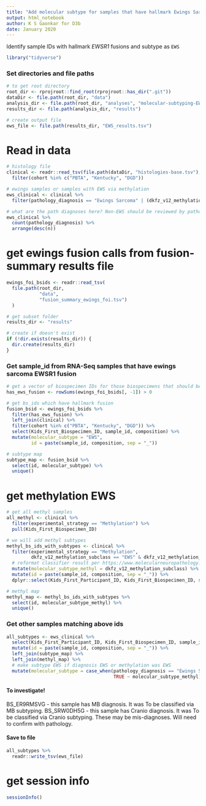 ```yaml
---
title: "Add molecular subtype for samples that have hallmark Ewings Sarcoma fusions"
output: html_notebook
author: K S Gaonkar for D3b
date: January 2020
---
```


Identify sample IDs with hallmark _EWSR1_ fusions and subtype as `EWS` 

```r
library("tidyverse")
```

### Set directories and file paths

```r
# to get root directory
root_dir <- rprojroot::find_root(rprojroot::has_dir(".git"))
dataDir <- file.path(root_dir, "data")
analysis_dir <- file.path(root_dir, "analyses", "molecular-subtyping-EWS")
results_dir <- file.path(analysis_dir, "results")

# create output file
ews_file <- file.path(results_dir, "EWS_results.tsv")
```

# Read in data
```r
# histology file
clinical <- readr::read_tsv(file.path(dataDir, "histologies-base.tsv"), guess_max = 100000) %>%
  filter(cohort %in% c("PBTA", "Kentucky", "DGD"))

# ewings samples or samples with EWS via methylation
ews_clinical <- clinical %>%
  filter(pathology_diagnosis == "Ewings Sarcoma" | (dkfz_v12_methylation_subclass == "EWS" & dkfz_v12_methylation_subclass_score >= 0.8))

# what are the path diagnoses here? Non-EWS should be reviewed by pathology
ews_clinical %>%
  count(pathology_diagnosis) %>%
  arrange(desc(n))

```

# get ewings fusion calls from fusion-summary results file
```r
ewings_foi_bsids <- readr::read_tsv(
  file.path(root_dir, 
            "data",
            "fusion_summary_ewings_foi.tsv")
  ) 

# get subset folder
results_dir <- "results"

# create if doesn't exist
if (!dir.exists(results_dir)) {
  dir.create(results_dir)
}
```

### Get sample_id from RNA-Seq samples that have ewings sarcoma EWSR1 fusion

```r
# get a vector of biospecimen IDs for those biospecimens that should be subtyped
has_ews_fusion <- rowSums(ewings_foi_bsids[, -1]) > 0

# get bs_ids which have hallmark fusion 
fusion_bsid <- ewings_foi_bsids %>%
  filter(has_ews_fusion) %>%
  left_join(clinical) %>%
  filter(cohort %in% c("PBTA", "Kentucky", "DGD")) %>%
  select(Kids_First_Biospecimen_ID, sample_id, composition) %>%
  mutate(molecular_subtype = "EWS",
         id = paste(sample_id, composition, sep = "_"))

# subtype map 
subtype_map <- fusion_bsid %>%
  select(id, molecular_subtype) %>%
  unique()

```

# get methylation EWS
```r
# get all methyl samples
all_methyl <- clinical %>%
  filter(experimental_strategy == "Methylation") %>%
  pull(Kids_First_Biospecimen_ID)

# we will add methyl subtypes 
methyl_bs_ids_with_subtypes <- clinical %>%
  filter(experimental_strategy == "Methylation",
         dkfz_v12_methylation_subclass == "EWS" & dkfz_v12_methylation_subclass_score >= 0.8) %>%
  # reformat classifier result per https://www.molecularneuropathology.org/mnp/classifiers/11
  mutate(molecular_subtype_methyl = dkfz_v12_methylation_subclass) %>%
  mutate(id = paste(sample_id, composition, sep = "_")) %>%
  dplyr::select(Kids_First_Participant_ID, Kids_First_Biospecimen_ID, sample_id, composition, tumor_descriptor, molecular_subtype_methyl, id) 

# methyl map
methyl_map <- methyl_bs_ids_with_subtypes %>%
  select(id, molecular_subtype_methyl) %>%
  unique()


```

### Get other samples matching above ids

```r

all_subtypes <- ews_clinical %>%
  select(Kids_First_Participant_ID, Kids_First_Biospecimen_ID, sample_id, composition, pathology_diagnosis) %>%
  mutate(id = paste(sample_id, composition, sep = "_")) %>%
  left_join(subtype_map) %>%
  left_join(methyl_map) %>%
  # make subtype EWS if diagnosis EWS or methylation was EWS
  mutate(molecular_subtype = case_when(pathology_diagnosis == "Ewings Sarcoma" ~ "EWS",
                                       TRUE ~ molecular_subtype_methyl))

```

#### To investigate!
BS_ER9RMSVG - this sample has MB diagnosis. It was To be classified via MB subtyping.
BS_SRW0DH5G - this sample has Cranio diagnosis. It was To be classified via Cranio subtyping.
These may be mis-diagnoses. Will need to confirm with pathology.

#### Save to file

```r
all_subtypes %>%
  readr::write_tsv(ews_file)
```

# get session info
```r
sessionInfo()
```




